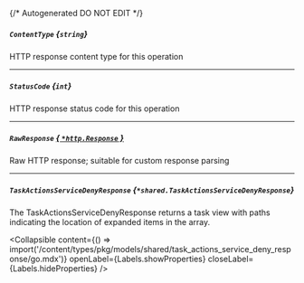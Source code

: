 {/* Autogenerated DO NOT EDIT  */}

##### `ContentType` *{`string`}*
HTTP response content type for this operation

---
##### `StatusCode` *{`int`}*
HTTP response status code for this operation

---
##### `RawResponse` [*{ `*http.Response` }*](https://pkg.go.dev/net/http#Response)
Raw HTTP response; suitable for custom response parsing

---
##### `TaskActionsServiceDenyResponse` *{`*shared.TaskActionsServiceDenyResponse`}*
The TaskActionsServiceDenyResponse returns a task view with paths indicating the location of expanded items in the array.

<Collapsible content={() => import('/content/types/pkg/models/shared/task_actions_service_deny_response/go.mdx')} openLabel={Labels.showProperties} closeLabel={Labels.hideProperties} />



